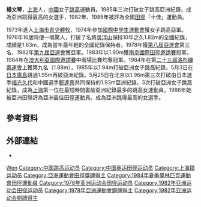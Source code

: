 {{Infobox sportsperson
| name                      = 楊文琴
| image                     = 
| image_size                = 
| alt                       = 
| caption                   = 
| real_name                 = 
| native_name               = 
| native_name_lang          = 
| romanizedname             = 
| english_name              = 
| birth_name                = 
| nationality               = {{CHN-1949}}
| national_team             = {{CHN-1949}}
| ethnicity                 = 
| hometown                  = 
| citizenship               = 
| birth_date                = {{Birth date and age|year=1960|month=4|day=30}}
| birth_place               = {{CHN-1949}}上海市
| death_date                = 
| death_place               = 
| resting_place             = 
| resting_place_coordinates = 
| monuments                 = 
| residence                 = {{CHN-1949}}
| education                 = 
| alma_mater                = 
| occupation                = 
| years_active              = 1976 -
| agent                     = 
| height                    = 
| weight                    = 
| spouse                    = 
| country                   = {{CHN-1949}}
| sport                     = 田徑
| disability                = 
| disability_class          = 
| rank                      = 
| event                     = 跳高
| collegeteam               = 
| league                    = 
| league_type               = 
| club                      = 
| team                      = 
| former_partner            = 
| coach                     = 
| retired                   = 
| coaching                  = 
| worlds                    = 
{{ubl
|'''1983年世界田徑錦標賽'''：跳高第16名
|'''1985年IAAF世界杯'''：跳高第6名
}}
| regionals                 = 
{{ubl
|'''1978年亞洲運動會'''：跳高第三名
|'''1982年亞洲運動會'''：跳高第三名
|'''1985年亞洲田徑錦標賽'''：跳高第一名
}}
| nationals                 = 
{{ubl
|'''1983年中國全國運動會女子組'''：跳高第三名
}}
| olympics                  = 
{{ubl
|'''1984年夏季奧林匹克運動會'''：跳高第九名
}}
| paralympics               = 
| highestranking            = 
| pb                        = 
{{ubl
|'''跳高'''：1.96公尺 （1985年）
}}
| medaltemplates            = 
{{MedalCountry|{{CHN-1949}}}}
{{MedalSport|女子田徑}}
{{MedalCompetition|亞洲運動會}}
{{MedalBronze|1978年泰國曼谷|跳高}}
{{MedalBronze|1982年印度新德里|跳高}}
{{MedalCompetition|亞洲田徑錦標賽}}
{{MedalGold|1985年印尼雅加達|跳高}}
| updated                   = 2016年11月24日
}}
'''楊文琴'''{{BD|1960年|4月30日||}}，[[上海|上海]]人，[[中國|中國]]女子[[跳高|跳高]]運動員。1985年三次打破女子跳高亞洲紀錄，成為亞洲跳得最高的女選手，1982年、1985年被評為全國[[田徑|田徑]]「十佳」運動員。

1973年進入[[上海市青少體校|上海市青少體校]]，1974年參加[[國際中學生運動會|國際中學生運動會]]獲女子跳高亞軍。1976年16歲時便一鳴驚人，打破了名將[[吳浮山|吳浮山]]保持10年之久1.82m的全國紀錄，成績是1.83m，成為當年最年輕的全國紀錄保持者。1978年獲[[1978年亞洲運動會|第八屆亞運會]]第三名，1982年[[1982年亞洲運動會|第九屆亞運會]]獲亞軍。1983年以1.90m獲[[南京國際田徑邀請賽|南京國際田徑邀請賽]]冠軍。1984年在[[澳大利亞國際邀請賽|澳大利亞國際邀請賽]]中兩場比賽均奪冠軍。1984年在第[[1984年夏季奧林匹克運動會|二十三屆洛杉磯奧運會]]上獲第九名（1.88m），1985年以1.94m打破亞洲女子跳高紀錄，5月3日在[[日本|日本]][[廣島|廣島]]跳過1.95m再破亞洲紀錄。5月25日在北京以1.96m第三次打破由日本選手[[福光久代|福光久代]]和中國選手[[鄭達真|鄭達真]]共同保持的1.93m亞洲紀錄，3次打破亞洲女子跳高紀錄，成為[[上海|上海]]第一位在最短時間裏破亞洲紀錄最多的跳高女運動員，1986年她被亞洲田聯評為亞洲最佳田徑運動員。成為亞洲跳得最高的女選手。

== 參考資料 ==
{{Reflist}}

== 外部連結 ==
* {{IAAF name|66741}}

{{Authority control}}
{{DEFAULTSORT:Yang杨}}
[[Category:杨姓|Wen]]
[[Category:中国跳高运动员|Category:中国跳高运动员]]
[[Category:中国奥运田径运动员|Category:中国奥运田径运动员]]
[[Category:上海籍运动员|Category:上海籍运动员]]
[[Category:亞洲運動會田徑獎牌得主|Category:亞洲運動會田徑獎牌得主]]
[[Category:1984年夏季奧林匹克運動會田徑運動員|Category:1984年夏季奧林匹克運動會田徑運動員]]
[[Category:1978年亚洲运动会田径运动员|Category:1978年亚洲运动会田径运动员]]
[[Category:1982年亚洲运动会田径运动员|Category:1982年亚洲运动会田径运动员]]
[[Category:1978年亞洲運動會銅牌得主|Category:1978年亞洲運動會銅牌得主]]
[[Category:1982年亚洲运动会铜牌得主|Category:1982年亚洲运动会铜牌得主]]